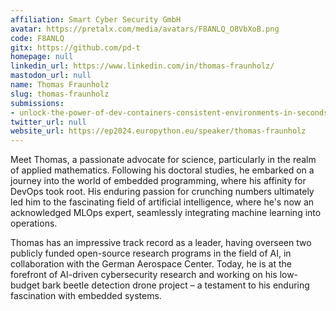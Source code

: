 ```yaml
---
affiliation: Smart Cyber Security GmbH
avatar: https://pretalx.com/media/avatars/F8ANLQ_O8VbXoB.png
code: F8ANLQ
gitx: https://github.com/pd-t
homepage: null
linkedin_url: https://www.linkedin.com/in/thomas-fraunholz/
mastodon_url: null
name: Thomas Fraunholz
slug: thomas-fraunholz
submissions:
- unlock-the-power-of-dev-containers-consistent-environments-in-seconds
twitter_url: null
website_url: https://ep2024.europython.eu/speaker/thomas-fraunholz
---
```


Meet Thomas, a passionate advocate for science, particularly in the realm of applied mathematics. Following his doctoral studies, he embarked on a journey into the world of embedded programming, where his affinity for DevOps took root. His enduring passion for crunching numbers ultimately led him to the fascinating field of artificial intelligence, where he's now an acknowledged MLOps expert, seamlessly integrating machine learning into operations.

Thomas has an impressive track record as a leader, having overseen two publicly funded open-source research programs in the field of AI, in collaboration with the German Aerospace Center. Today, he is at the forefront of AI-driven cybersecurity research and working on his low-budget bark beetle detection drone project – a testament to his enduring fascination with embedded systems.

